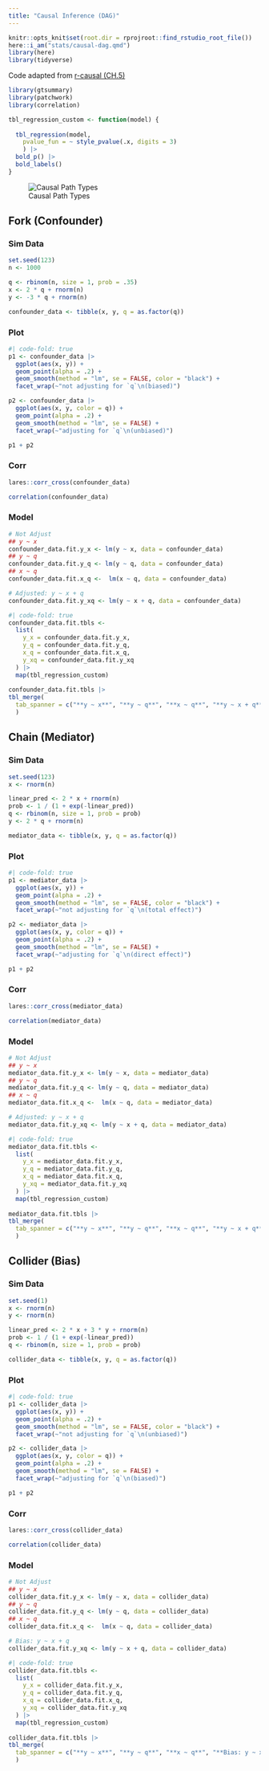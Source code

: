 ```yaml
---
title: "Causal Inference (DAG)"
---
```


```r
knitr::opts_knit$set(root.dir = rprojroot::find_rstudio_root_file())
here::i_am("stats/causal-dag.qmd")
library(here)
library(tidyverse)
```

Code adapted from [r-causal (CH.5)](https://www.r-causal.org/chapters/05-dags)

```r
library(gtsummary)
library(patchwork)
library(correlation)
```

```r
tbl_regression_custom <- function(model) {
  
  tbl_regression(model,
    pvalue_fun = ~ style_pvalue(.x, digits = 3)
    ) |> 
  bold_p() |> 
  bold_labels()
}
```

![Causal Path Types](/pic/causal/fig-dag-path-types-1.png)

## Fork (Confounder)

### Sim Data

```r
set.seed(123)
n <- 1000

q <- rbinom(n, size = 1, prob = .35)
x <- 2 * q + rnorm(n)
y <- -3 * q + rnorm(n)

confounder_data <- tibble(x, y, q = as.factor(q))
```

### Plot

```r
#| code-fold: true
p1 <- confounder_data |>
  ggplot(aes(x, y)) +
  geom_point(alpha = .2) +
  geom_smooth(method = "lm", se = FALSE, color = "black") +
  facet_wrap(~"not adjusting for `q`\n(biased)")

p2 <- confounder_data |>
  ggplot(aes(x, y, color = q)) +
  geom_point(alpha = .2) +
  geom_smooth(method = "lm", se = FALSE) +
  facet_wrap(~"adjusting for `q`\n(unbiased)")

p1 + p2
```

### Corr

```r
lares::corr_cross(confounder_data)
```

```r
correlation(confounder_data)
```

### Model

```r
# Not Adjust
## y ~ x
confounder_data.fit.y_x <- lm(y ~ x, data = confounder_data)
## y ~ q 
confounder_data.fit.y_q <- lm(y ~ q, data = confounder_data)
## x ~ q
confounder_data.fit.x_q <-  lm(x ~ q, data = confounder_data)

# Adjusted: y ~ x + q 
confounder_data.fit.y_xq <- lm(y ~ x + q, data = confounder_data)
```

```r
#| code-fold: true
confounder_data.fit.tbls <- 
  list(
    y_x = confounder_data.fit.y_x,
    y_q = confounder_data.fit.y_q,
    x_q = confounder_data.fit.x_q,
    y_xq = confounder_data.fit.y_xq
  ) |> 
  map(tbl_regression_custom)
  
confounder_data.fit.tbls |> 
tbl_merge(
  tab_spanner = c("**y ~ x**", "**y ~ q**", "**x ~ q**", "**y ~ x + q**")
  )
```



## Chain (Mediator)

### Sim Data


```r
set.seed(123)
x <- rnorm(n)

linear_pred <- 2 * x + rnorm(n)
prob <- 1 / (1 + exp(-linear_pred))
q <- rbinom(n, size = 1, prob = prob)
y <- 2 * q + rnorm(n)

mediator_data <- tibble(x, y, q = as.factor(q))
```

### Plot

```r
#| code-fold: true
p1 <- mediator_data |>
  ggplot(aes(x, y)) +
  geom_point(alpha = .2) +
  geom_smooth(method = "lm", se = FALSE, color = "black") +
  facet_wrap(~"not adjusting for `q`\n(total effect)")

p2 <- mediator_data |>
  ggplot(aes(x, y, color = q)) +
  geom_point(alpha = .2) +
  geom_smooth(method = "lm", se = FALSE) +
  facet_wrap(~"adjusting for `q`\n(direct effect)")

p1 + p2
```

### Corr

```r
lares::corr_cross(mediator_data)
```


```r
correlation(mediator_data)
```

### Model

```r
# Not Adjust
## y ~ x
mediator_data.fit.y_x <- lm(y ~ x, data = mediator_data)
## y ~ q 
mediator_data.fit.y_q <- lm(y ~ q, data = mediator_data)
## x ~ q
mediator_data.fit.x_q <-  lm(x ~ q, data = mediator_data)

# Adjusted: y ~ x + q 
mediator_data.fit.y_xq <- lm(y ~ x + q, data = mediator_data)
```


```r
#| code-fold: true
mediator_data.fit.tbls <- 
  list(
    y_x = mediator_data.fit.y_x,
    y_q = mediator_data.fit.y_q,
    x_q = mediator_data.fit.x_q,
    y_xq = mediator_data.fit.y_xq
  ) |> 
  map(tbl_regression_custom)
  
mediator_data.fit.tbls |> 
tbl_merge(
  tab_spanner = c("**y ~ x**", "**y ~ q**", "**x ~ q**", "**y ~ x + q**")
  )
```




## Collider (Bias)

### Sim Data


```r
set.seed(1)
x <- rnorm(n)
y <- rnorm(n)

linear_pred <- 2 * x + 3 * y + rnorm(n)
prob <- 1 / (1 + exp(-linear_pred))
q <- rbinom(n, size = 1, prob = prob)

collider_data <- tibble(x, y, q = as.factor(q))
```

### Plot

```r
#| code-fold: true
p1 <- collider_data |>
  ggplot(aes(x, y)) +
  geom_point(alpha = .2) +
  geom_smooth(method = "lm", se = FALSE, color = "black") +
  facet_wrap(~"not adjusting for `q`\n(unbiased)")

p2 <- collider_data |>
  ggplot(aes(x, y, color = q)) +
  geom_point(alpha = .2) +
  geom_smooth(method = "lm", se = FALSE) +
  facet_wrap(~"adjusting for `q`\n(biased)")

p1 + p2
```

### Corr

```r
lares::corr_cross(collider_data)
```


```r
correlation(collider_data)
```

### Model

```r
# Not Adjust
## y ~ x
collider_data.fit.y_x <- lm(y ~ x, data = collider_data)
## y ~ q 
collider_data.fit.y_q <- lm(y ~ q, data = collider_data)
## x ~ q
collider_data.fit.x_q <-  lm(x ~ q, data = collider_data)

# Bias: y ~ x + q 
collider_data.fit.y_xq <- lm(y ~ x + q, data = collider_data)
```


```r
#| code-fold: true
collider_data.fit.tbls <- 
  list(
    y_x = collider_data.fit.y_x,
    y_q = collider_data.fit.y_q,
    x_q = collider_data.fit.x_q,
    y_xq = collider_data.fit.y_xq
  ) |> 
  map(tbl_regression_custom)
  
collider_data.fit.tbls |> 
tbl_merge(
  tab_spanner = c("**y ~ x**", "**y ~ q**", "**x ~ q**", "**Bias: y ~ x + q**")
  )
```




